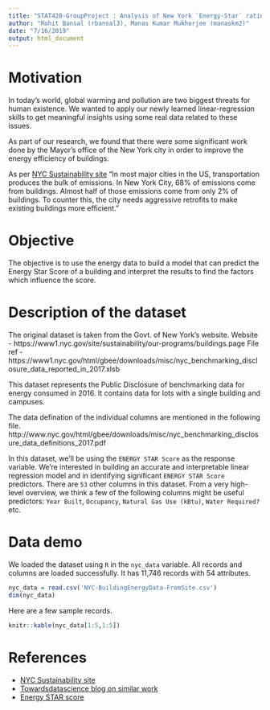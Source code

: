 ```yaml
---
title: "STAT420-GroupProject : Analysis of New York `Energy-Star` rating using linear regression"
author: "Rohit Bansal (rbansal3), Manas Kumar Mukherjee (manaskm2)"
date: "7/16/2019"
output: html_document
---
```


# Motivation

In today's world, global warming and pollution are two biggest threats for human existence. We wanted to apply our newly learned linear-regression skills to get meaningful insights using some real data related to these issues. 

As part of our research, we found that there were some significant work done by the Mayor's office of the New York city in order to improve the energy efficiency of buildings. 

As per [NYC Sustainability site](https://www1.nyc.gov/site/sustainability/our-programs/buildings.page) "In most major cities in the US, transportation produces the bulk of emissions. In New York City, 68% of emissions come from buildings. Almost half of those emissions come from only 2% of buildings. To counter this, the city needs aggressive retrofits to make existing buildings more efficient."

# Objective 

The objective is to use the energy data to build a model that can predict the Energy Star Score of a building and interpret the results to find the factors which influence the score. 

# Description of the dataset

The original dataset is taken from the Govt. of New York's website. 
Website - https://www1.nyc.gov/site/sustainability/our-programs/buildings.page
File ref - https://www1.nyc.gov/html/gbee/downloads/misc/nyc_benchmarking_disclosure_data_reported_in_2017.xlsb

This dataset represents the Public Disclosure of benchmarking data for energy consumed in 2016. It contains data for lots with a single building and campuses.

The data defination of the individual columns are mentioned in the following file. 
http://www.nyc.gov/html/gbee/downloads/misc/nyc_benchmarking_disclosure_data_definitions_2017.pdf

In this dataset, we'll be using the `ENERGY STAR Score` as the response variable. We're interested in building an accurate and interpretable linear regression model and in identifying significant `ENERGY STAR Score` predictors.
There are `53` other columns in this dataset. From a very high-level overview, we think a few of the following columns might be useful predictors: `Year Built`, `Occupancy`, `Natural Gas Use (kBtu)`, `Water Required?` etc.

# Data demo

We loaded the dataset using `R` in the `nyc_data` variable. All records and columns are loaded successfully.
It has 11,746 records with 54 attributes.

```r
nyc_data = read.csv('NYC-BuildingEnergyData-FromSite.csv')
dim(nyc_data)
```

Here are a few sample records.

```r

knitr::kable(nyc_data[1:5,1:5])
```

# References 

- [NYC Sustainability site](https://www1.nyc.gov/site/sustainability/our-programs/buildings.page)
- [Towardsdatascience blog on similar work](https://towardsdatascience.com/a-complete-machine-learning-walk-through-in-python-part-one-c62152f39420)
- [Energy STAR score](https://www.energystar.gov/buildings/facility-owners-and-managers/existing-buildings/use-portfolio-manager/interpret-your-results/what)


